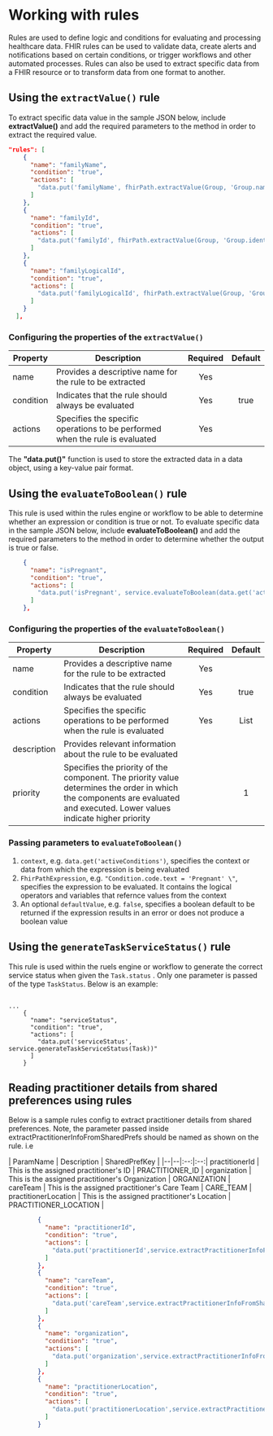 # Working with rules

Rules are used to define logic and conditions for evaluating and processing healthcare data. FHIR rules can be used to validate data, create alerts and notifications based on certain conditions, or trigger workflows and other automated processes.
Rules can also be used to extract specific data from a FHIR resource or to transform data from one format to another.

## Using the `extractValue()` rule

To extract specific data value in the sample JSON below, include **extractValue()** and add the required parameters to the method in order to extract the required value.

``` json
"rules": [
    {
      "name": "familyName",
      "condition": "true",
      "actions": [
        "data.put('familyName', fhirPath.extractValue(Group, 'Group.name'))"
      ]
    },
    {
      "name": "familyId",
      "condition": "true",
      "actions": [
        "data.put('familyId', fhirPath.extractValue(Group, 'Group.identifier[0].value'))"
      ]
    },
    {
      "name": "familyLogicalId",
      "condition": "true",
      "actions": [
        "data.put('familyLogicalId', fhirPath.extractValue(Group, 'Group.id'))"
      ]
    }
  ],
```

### Configuring the properties of the `extractValue()`

|Property | Description | Required | Default |
|--|--|:--:|:--:|
name | Provides a descriptive name for the rule to be extracted | Yes | |
condition | Indicates that the rule should always be evaluated | Yes | true |
actions | Specifies the specific operations to be performed when the rule is evaluated | Yes | |

The **"data.put()"** function is used to store the extracted data in a data object, using a key-value pair format.

## Using the `evaluateToBoolean()` rule

This rule is used within the rules engine or workflow to be able to determine whether an expression or condition is true or not. To evaluate specific data in the sample JSON below, include **evaluateToBoolean()** and add the required parameters to the method in order to determine whether the output is true or false.

``` json
    {
      "name": "isPregnant",
      "condition": "true",
      "actions": [
        "data.put('isPregnant', service.evaluateToBoolean(data.get('activeConditions'), \"Condition.code.text = 'Pregnant' \", false))"
      ]  
    },
```   

### Configuring the properties of the `evaluateToBoolean()`

|Property | Description | Required | Default |
|--|--|:--:|:--:|
name | Provides a descriptive name for the rule to be extracted | Yes | |
condition | Indicates that the rule should always be evaluated | Yes | true |
actions | Specifies the specific operations to be performed when the rule is evaluated | Yes | List |
description | Provides relevant information about the rule to be evaluated | | |
priority | Specifies the priority of the component. The priority value determines the order in which the components are evaluated and executed. Lower values indicate higher priority | | 1 |

### Passing parameters to `evaluateToBoolean()`

1. `context`, e.g. `data.get('activeConditions')`, specifies the context or data from which the expression is being evaluated
2. `FhirPathExpression`, e.g. `"Condition.code.text = 'Pregnant' \"`, specifies the expression to be evaluated. It contains the logical operators and variables that refernce values from the context
3. An optional `defaultValue`, e.g. `false`, specifies a boolean default to be returned if the expression results in an error or does not produce a boolean value


## Using the `generateTaskServiceStatus()` rule

This rule is used within the ruels engine or workflow to generate the correct service status when given the `Task.status` . Only one parameter is passed of the type `TaskStatus`. Below is an example:

```

...
    {
      "name": "serviceStatus",
      "condition": "true",
      "actions": [
        "data.put('serviceStatus', service.generateTaskServiceStatus(Task))"
      ]
    }
```

## Reading practitioner details from shared preferences using rules
Below is a sample rules config to extract practitioner details from shared preferences. Note, the parameter passed inside  extractPractitionerInfoFromSharedPrefs
should be named as shown on the rule. i.e

| ParamName | Description | SharedPrefKey |
|--|--|:--:|:--:|
practitionerId | This is the assigned practitioner's ID | PRACTITIONER_ID |
organization | This is the assigned practitioner's Organization | ORGANIZATION |
careTeam | This is the assigned practitioner's Care Team | CARE_TEAM |
practitionerLocation | This is the assigned practitioner's Location | PRACTITIONER_LOCATION |

``` json
        {
          "name": "practitionerId",
          "condition": "true",
          "actions": [
            "data.put('practitionerId',service.extractPractitionerInfoFromSharedPrefs('PRACTITIONER_ID'))"
          ]
        },
        {
          "name": "careTeam",
          "condition": "true",
          "actions": [
            "data.put('careTeam',service.extractPractitionerInfoFromSharedPrefs('CARE_TEAM'))"
          ]
        },
        {
          "name": "organization",
          "condition": "true",
          "actions": [
            "data.put('organization',service.extractPractitionerInfoFromSharedPrefs('ORGANIZATION'))"
          ]
        },
        {
          "name": "practitionerLocation",
          "condition": "true",
          "actions": [
            "data.put('practitionerLocation',service.extractPractitionerInfoFromSharedPrefs('PRACTITIONER_LOCATION'))"
          ]
        }
```